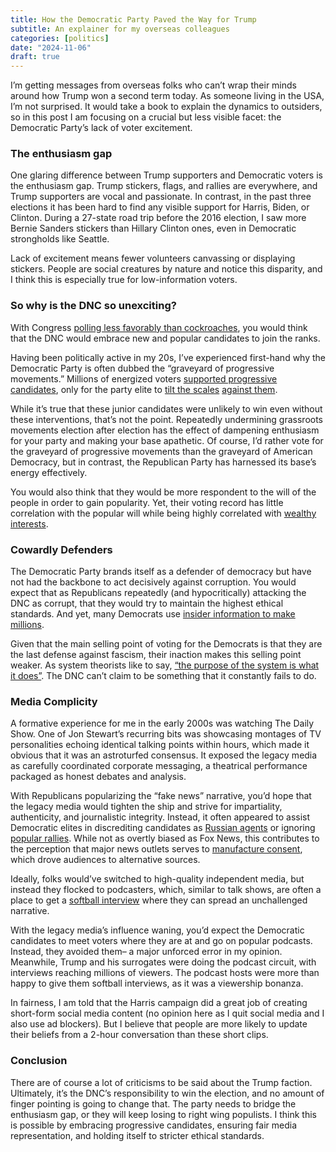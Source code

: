 ```yaml
---
title: How the Democratic Party Paved the Way for Trump
subtitle: An explainer for my overseas colleagues
categories: [politics]
date: "2024-11-06"
draft: true
---
```


I'm getting messages from overseas folks who can't wrap their minds around how Trump won a second term today. As someone living in the USA, I'm not surprised. It would take a book to explain the dynamics to outsiders, so in this post I am focusing on a crucial but less visible facet: the Democratic Party's lack of voter excitement.

### The enthusiasm gap

One glaring difference between Trump supporters and Democratic voters is the enthusiasm gap. Trump stickers, flags, and rallies are everywhere, and Trump supporters are vocal and passionate. In contrast, in the past three elections it has been hard to find any visible support for Harris, Biden, or Clinton. During a 27-state road trip before the 2016 election, I saw more Bernie Sanders stickers than Hillary Clinton ones, even in Democratic strongholds like Seattle.

Lack of excitement means fewer volunteers canvassing or displaying stickers. People are social creatures by nature and notice this disparity, and I think this is especially true for low-information voters.

### So why is the DNC so unexciting?

With Congress [polling less favorably than cockroaches](https://www.cbsnews.com/miami/news/poll-congress-less-popular-than-cockroaches-root-canals-and-nickelback/), you would think that the DNC would embrace new and popular candidates to join the ranks.

Having been politically active in my 20s, I've experienced first-hand why the Democratic Party is often dubbed the "graveyard of progressive movements." Millions of energized voters [supported progressive candidates](https://www.politico.com/news/2020/01/02/bernie-sanders-fundraising-millions-092446), only for the party elite to [tilt the scales](https://www.youtube.com/watch?v=u4IsqmMqCEo) [against them](https://www.realclearpolitics.com/video/2016/05/15/chaos_at_nevada_democratic_convention_dnc_leaders_flee_building_as_sanders_supporters_demand_recount.html).

While it's true that these junior candidates were unlikely to win even without these interventions, that's not the point. Repeatedly undermining grassroots movements election after election has the effect of dampening enthusiasm for your party and making your base apathetic. Of course, I'd rather vote for the graveyard of progressive movements than the graveyard of American Democracy, but in contrast, the Republican Party has harnessed its base's energy effectively.

You would also think that they would be more respondent to the will of the people in order to gain popularity. Yet, their voting record has little correlation with the popular will while being highly correlated with [wealthy interests](https://youtu.be/PJy8vTu66tE?si=QvvF80Lk4-P3wan8&t=514).


### Cowardly Defenders

The Democratic Party brands itself as a defender of democracy but have not had the backbone to act decisively against corruption. You would expect that as Republicans repeatedly (and hypocritically) attacking the DNC as corrupt, that they would try to maintain the highest ethical standards. And yet, many Democrats use [insider information to make millions](https://theintercept.com/2022/09/30/house-stocks-trade-ban-fail/). 

Given that the main selling point of voting for the Democrats is that they are the last defense against fascism, their inaction makes this selling point weaker. As system theorists like to say, ["the purpose of the system is what it does"](https://en.wikipedia.org/wiki/The_purpose_of_a_system_is_what_it_does). The DNC can't claim to be something that it constantly fails to do.

### Media Complicity

A formative experience for me in the early 2000s was watching The Daily Show. One of Jon Stewart's recurring bits was showcasing montages of TV personalities echoing identical talking points within hours, which made it obvious that it was an astroturfed consensus. It exposed the legacy media as carefully coordinated corporate messaging, a theatrical performance packaged as honest debates and analysis.

With Republicans popularizing the "fake news" narrative, you'd hope that the legacy media would tighten the ship and strive for impartiality, authenticity, and journalistic integrity. Instead, it often appeared to assist Democratic elites in discrediting candidates as [Russian agents](https://youtu.be/_El9riy9Zjw?si=e1oQc_IRjafvKoRW&t=2503) or ignoring [popular rallies](https://pressbooks.bccampus.ca/prcasestudies/chapter/case-study-14/). While not as overtly biased as Fox News, this contributes to the perception that major news outlets serves to [manufacture consent](https://en.wikipedia.org/wiki/Manufacturing_Consent), which drove audiences to alternative sources.

Ideally, folks would've switched to high-quality independent media, but instead they flocked to podcasters, which, similar to talk shows, are often a place to get a [softball interview](https://www.youtube.com/watch?v=blqIZGXWUpU) where they can spread an unchallenged narrative.

With the legacy media's influence waning, you'd expect the Democratic candidates to meet voters where they are at and go on popular podcasts. Instead, they avoided them-- a major unforced error in my opinion. Meanwhile, Trump and his surrogates were doing the podcast circuit, with interviews reaching millions of viewers. The podcast hosts were more than happy to give them softball interviews, as it was a viewership bonanza.

In fairness, I am told that the Harris campaign did a great job of creating short-form social media content (no opinion here as I quit social media and I also use ad blockers). But I believe that people are more likely to update their beliefs from a 2-hour conversation than these short clips.

### Conclusion

There are of course a lot of criticisms to be said about the Trump faction. Ultimately, it's the DNC's responsibility to win the election, and no amount of finger pointing is going to change that. The party needs to bridge the enthusiasm gap, or they will keep losing to right wing populists. I think this is possible by embracing progressive candidates, ensuring fair media representation, and holding itself to stricter ethical standards.
